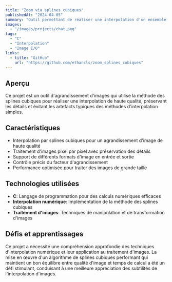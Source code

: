 ```yaml
---
title: "Zoom via splines cubiques"
publishedAt: "2024-04-05"
summary: "Outil permettant de réaliser une interpolation d'un ensemble de points (méthode des splines cubiques) et appliquerez cela à un algorithme d'agrandissement d'images."
images:
  - "/images/projects/chat.png"
tags:
  - "C"
  - "Interpolation"
  - "Image I/O"
links:
  - title: "GitHub"
    url: "https://github.com/ethancls/zoom_splines_cubiques"
---
```


## Aperçu

Ce projet est un outil d'agrandissement d'images qui utilise la méthode des splines cubiques pour réaliser une interpolation de haute qualité, préservant les détails et évitant les artefacts typiques des méthodes d'interpolation simples.

## Caractéristiques

- Interpolation par splines cubiques pour un agrandissement d'image de haute qualité
- Traitement d'images pixel par pixel avec préservation des détails
- Support de différents formats d'image en entrée et sortie
- Contrôle précis du facteur d'agrandissement
- Performance optimisée pour traiter des images de grande taille

## Technologies utilisées

- **C**: Langage de programmation pour des calculs numériques efficaces
- **Interpolation numérique**: Implémentation de la méthode des splines cubiques
- **Traitement d'images**: Techniques de manipulation et de transformation d'images

## Défis et apprentissages

Ce projet a nécessité une compréhension approfondie des techniques d'interpolation numérique et leur application au traitement d'images. La mise en œuvre d'un algorithme de splines cubiques performant qui maintient un bon équilibre entre qualité d'image et temps de calcul a été un défi stimulant, conduisant à une meilleure appréciation des subtilités de l'interpolation d'images. 